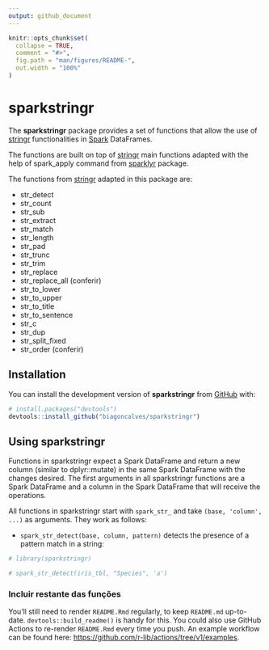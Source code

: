 ```yaml
---
output: github_document
---
```


<!-- README.md is generated from README.Rmd. Please edit that file -->

```r
knitr::opts_chunk$set(
  collapse = TRUE,
  comment = "#>",
  fig.path = "man/figures/README-",
  out.width = "100%"
)
```

# sparkstringr

<!-- badges: start -->
<!-- badges: end -->

The **sparkstringr** package provides a set of functions that allow the use of [stringr](https://github.com/tidyverse/stringr/) functionalities in [Spark](https://spark.apache.org/) DataFrames.

The functions are built on top of [stringr](https://github.com/tidyverse/stringr/) main functions adapted with the help of spark_apply command from [sparklyr](https://github.com/sparklyr/sparklyr) package. 

The functions from [stringr](https://github.com/tidyverse/stringr/) adapted in this package are:

- str_detect
- str_count
- str_sub
- str_extract
- str_match
- str_length
- str_pad
- str_trunc
- str_trim
- str_replace
- str_replace_all (conferir)
- str_to_lower
- str_to_upper
- str_to_title
- str_to_sentence
- str_c
- str_dup
- str_split_fixed
- str_order (conferir)



## Installation

You can install the development version of **sparkstringr** from [GitHub](https://github.com/) with:

``` r
# install.packages("devtools")
devtools::install_github("biagoncalves/sparkstringr")
```

## Using sparkstringr

Functions in sparkstringr expect a Spark DataFrame and return a new column (similar to dplyr::mutate) in the same Spark DataFrame with the changes desired. The first arguments in all sparkstringr functions are a Spark DataFrame and a column in the Spark DataFrame that will receive the operations.

All functions in sparkstringr start with `spark_str_` and take `(base, 'column', ...)` as arguments. They work as follows:

- `spark_str_detect(base, column, pattern)` detects the presence of a pattern match in a string:

```r
# library(sparkstringr)
```

```r
# spark_str_detect(iris_tbl, "Species", 'a')
```


### Incluir restante das funções


You'll still need to render `README.Rmd` regularly, to keep `README.md` up-to-date. `devtools::build_readme()` is handy for this. You could also use GitHub Actions to re-render `README.Rmd` every time you push. An example workflow can be found here: <https://github.com/r-lib/actions/tree/v1/examples>.


